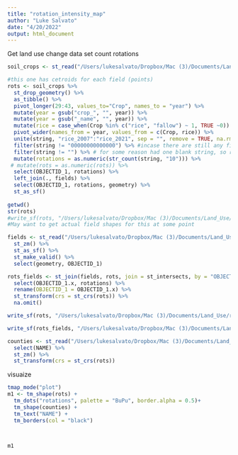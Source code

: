 ```yaml
---
title: "rotation_intensity_map"
author: "Luke Salvato"
date: "4/20/2022"
output: html_document
---
```


Get land use change data set
count rotations
```r
soil_crops <- st_read("/Users/lukesalvato/Dropbox/Mac (3)/Documents/Land_Use/soils/data/categorial_and_numeric_soil_data_at_field_level_20220413.geojson") 

#this one has cetroids for each field (points)
rots <- soil_crops %>% 
  st_drop_geometry() %>% 
  as_tibble() %>% 
  pivot_longer(29:43, values_to="Crop", names_to = "year") %>%
  mutate(year = gsub("crop_", "", year)) %>%
  mutate(year = gsub("_name", "", year)) %>% 
  mutate(rice = case_when(Crop %in% c("rice", "fallow") ~ 1, TRUE ~0)) %>% 
  pivot_wider(names_from = year, values_from = c(Crop, rice)) %>% 
  unite(string, "rice_2007":"rice_2021", sep = "", remove = TRUE, na.rm = TRUE) %>% 
  filter(string != "00000000000000") %>% #incase there are still any fields that were never in rice, there shouldn't be
  filter(string != "") %>% # for some reason had one blank string, so removed that. Now down to 12,375 fields
  mutate(rotations = as.numeric(str_count(string, "10"))) %>% 
 # mutate(rots = as.numeric(rots)) %>% 
  select(OBJECTID_1, rotations) %>% 
  left_join(., fields) %>% 
  select(OBJECTID_1, rotations, geometry) %>% 
  st_as_sf()
  
getwd()
str(rots)
#write_sf(rots, "/Users/lukesalvato/Dropbox/Mac (3)/Documents/Land_Use/rice_rotation/ms/output/data/rotations_20220420.shp", delete_layer = TRUE)
#May want to get actual field shapes for this at some point

```

```r
fields <- st_read("/Users/lukesalvato/Dropbox/Mac (3)/Documents/Land_Use/rice_area/reclassified_CDL/data/2007_to_2021_rice_area_fields_and_crops_20220413.geojson")%>% 
  st_zm() %>% 
  st_as_sf() %>% 
  st_make_valid() %>% 
  select(geometry, OBJECTID_1)

rots_fields <- st_join(fields, rots, join = st_intersects, by = "OBJECTID_1", left = TRUE) %>% 
  select(OBJECTID_1.x, rotations) %>% 
  rename(OBJECTID_1 = OBJECTID_1.x) %>% 
  st_transform(crs = st_crs(rots)) %>% 
  na.omit()
```
```r
write_sf(rots, "/Users/lukesalvato/Dropbox/Mac (3)/Documents/Land_Use/rice_rotation/ms/output/data/rotations_points_20220421.shp", delete_layer = TRUE)

write_sf(rots_fields, "/Users/lukesalvato/Dropbox/Mac (3)/Documents/Land_Use/rice_rotation/ms/output/data/rotations_fields_20220421.shp", delete_layer = TRUE)
```




```r
counties <- st_read("/Users/lukesalvato/Dropbox/Mac (3)/Documents/Land_Use/rice_area/data/processed/rice_counties_geom_2") %>% 
  select(NAME) %>%
  st_zm() %>% 
  st_transform(crs = st_crs(rots))
```


visuaize
```r
tmap_mode("plot")
m1 <- tm_shape(rots) +
  tm_dots("rotations", palette = "BuPu", border.alpha = 0.5)+
  tm_shape(counties) +
  tm_text("NAME") +
  tm_borders(col = "black")


  
m1
```

